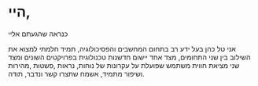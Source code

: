 # היי,   
כנראה שהגעתם אליי

אני טל כהן בעל ידע רב בתחום המחשבים והפסיכולוגיה, תמיד חלמתי למצוא את השילוב בין שני התחומים, מצד אחד יישום חדשנות טכנולוגית בפרויקטים השונים ומצד שני מציאת חווית משתמש שפועלת על עקרונות של נוחות, נראות ,פשטות ,מהירות  ושיפור מתמיד, אשמח שתצרו קשר ונדבר, תודה.
